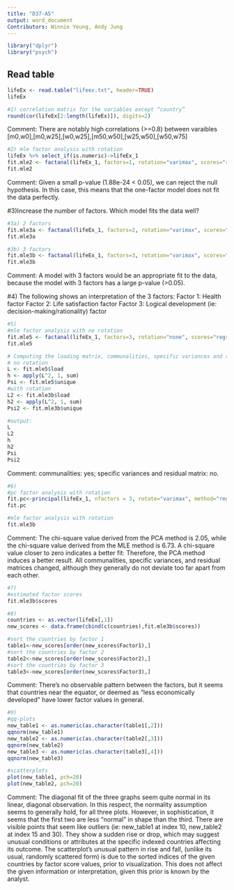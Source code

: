 ```yaml
---
title: "D37-A5"
output: word_document
Contributors: Winnie Yeung, Andy Jung
---
```

```r
library("dplyr")
library("psych")
```
## Read table
```r
lifeEx <- read.table("lifeex.txt", header=TRUE)
lifeEx

```


```r
#1) correlation matrix for the variables except “country”
round(cor(lifeEx[2:length(lifeEx)]), digits=2)
```
Comment: There are notably high correlations (>=0.8) between varaibles [m0,w0],[m0,w25],[w0,w25],[m50,w50],[w25,w50],[w50,w75]

```r
#2) mle factor analysis with rotation
lifeEx %>% select_if(is.numeric)->lifeEx_1
fit.mle2 <- factanal(lifeEx_1, factors=1, rotation="varimax", scores="regression")
fit.mle2
```
Comment: Given a small p-value (1.88e-24 < 0.05), we can reject the null hypothesis. In this case, this means that the one-factor model does not fit the data perfectly.

#3)Increase the number of factors. Which model fits the data well?


```r
#3a) 2 factors
fit.mle3a <- factanal(lifeEx_1, factors=2, rotation="varimax", scores="regression")
fit.mle3a
```

```r
#3b) 3 factors
fit.mle3b <- factanal(lifeEx_1, factors=3, rotation="varimax", scores="regression")
fit.mle3b
```
Comment: A model with 3 factors would be an appropriate fit to the data, because the model with 3 factors has a large p-value (>0.05).

#4)
The following shows an interpretation of the 3 factors:
Factor 1: Health factor
Factor 2: Life satisfaction factor
Factor 3: Logical development (ie: decision-making/rationality) factor


```r
#5) 
#mle factor analysis with no rotation
fit.mle5 <- factanal(lifeEx_1, factors=3, rotation="none", scores="regression")
fit.mle5

# Computing the loading matrix, communalities, specific variances and residual matrix
# no rotation 
L <- fit.mle5$load
h <- apply(L^2, 1, sum)
Psi <- fit.mle5$unique
#with rotation
L2 <- fit.mle3b$load
h2 <- apply(L^2, 1, sum)
Psi2 <- fit.mle3b$unique

#output:
L
L2
h
h2
Psi
Psi2

```
Comment: 
communalities: yes;
specific variances and residual matrix: no.

```r
#6) 
#pc factor analysis with rotation
fit.pc<-principal(lifeEx_1, nfactors = 3, rotate="varimax", method="regression")
fit.pc

#mle factor analysis with rotation
fit.mle3b
```
Comment: The chi-square value derived from the PCA method is 2.05, while the chi-square value derived from the MLE method is 6.73. A chi-square value closer to zero indicates a better fit: Therefore, the PCA method induces a better result. All communalities, specific variances, and residual matrices changed, although they generally do not deviate too far apart from each other.

```r
#7)
#estimated factor scores
fit.mle3b$scores
```

```r
#8)
countries <- as.vector(lifeEx[,1])
new_scores <- data.frame(cbind(c(countries),fit.mle3b$scores))

#sort the countries by factor 1
table1<-new_scores[order(new_scores$Factor1),]
#sort the countries by factor 2
table2<-new_scores[order(new_scores$Factor2),]
#sort the countries by factor 3
table3<-new_scores[order(new_scores$Factor3),]
```
Comment: There's no observable pattern between the factors, but it seems that countries near the equator, or deemed as "less economically developed" have lower factor values in general.

```r
#9) 
#qq-plots
new_table1 <- as.numeric(as.character(table1[,2]))
qqnorm(new_table1)
new_table2 <- as.numeric(as.character(table2[,3]))
qqnorm(new_table2)
new_table3 <- as.numeric(as.character(table3[,4]))
qqnorm(new_table3)

#scatterplots
plot(new_table1, pch=20)
plot(new_table2, pch=20)
```
Comment: The diagonal fit of the three graphs seem quite normal in its linear, diagonal observation. In this respect, the normality assumption seems to generally hold, for all three plots. However, in sophistication, it seems that the first two are less "normal" in shape than the third. There are visible points that seem like outliers (ie: new_table1 at index 10, new_table2 at index 15 and 30). They show a sudden rise or drop, which may suggest unusual conditions or attributes at the specific indexed countries affecting its outcome. The scatterplot's unusual pattern in rise and fall, (unlike its usual, randomly scattered form) is due to the sorted indices of the given countries by factor score values, prior to visualization. This does not affect the given information or interpretation, given this prior is known by the analyst.